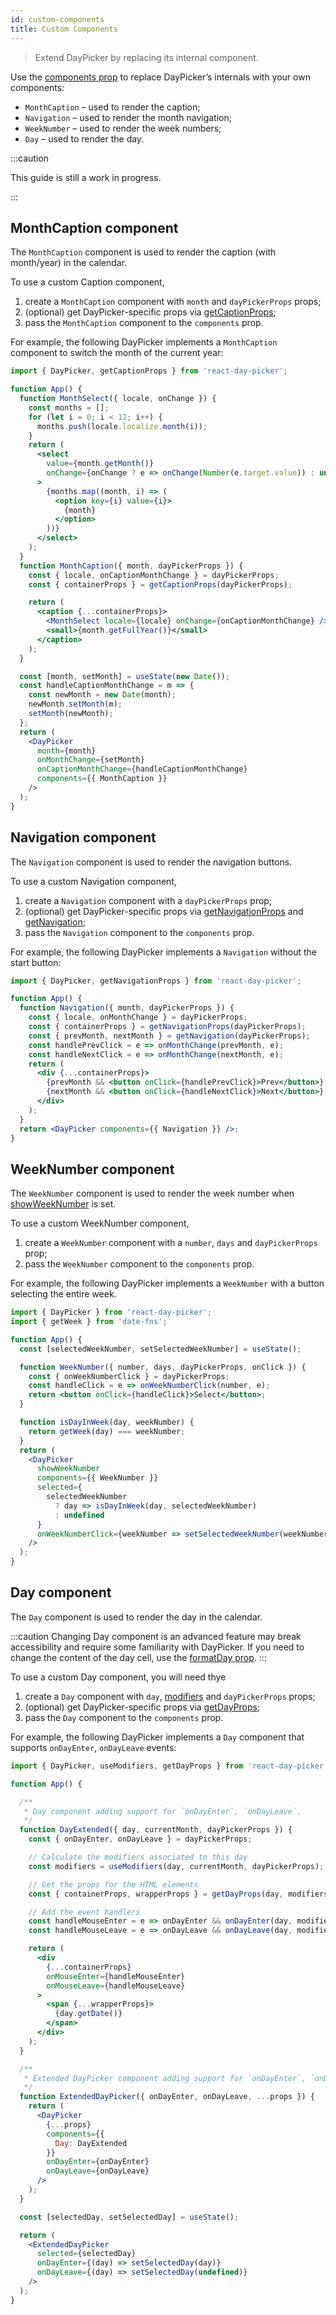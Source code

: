 ```yaml
---
id: custom-components
title: Custom Components
---
```


> Extend DayPicker by replacing its internal component.

Use the [components prop](./reference/props.mdx#components) to replace
DayPicker’s internals with your own components:

* `MonthCaption` – used to render the caption;
* `Navigation` – used to render the month navigation;
* `WeekNumber` – used to render the week numbers;
* `Day` – used to render the day.

:::caution

This guide is still a work in progress.

:::

## MonthCaption component

The `MonthCaption` component is used to render the caption (with month/year) in the calendar.

To use a custom Caption component,

1. create a `MonthCaption` component with `month` and `dayPickerProps` props;
2. (optional) get DayPicker-specific props via [getCaptionProps](./utils#getCaptionProps);
3. pass the `MonthCaption` component to the `components` prop.

For example, the following DayPicker implements a `MonthCaption` component to switch the month of the current year:

```jsx preview
import { DayPicker, getCaptionProps } from 'react-day-picker';

function App() {
  function MonthSelect({ locale, onChange }) {
    const months = [];
    for (let i = 0; i < 12; i++) {
      months.push(locale.localize.month(i));
    }
    return (
      <select
        value={month.getMonth()}
        onChange={onChange ? e => onChange(Number(e.target.value)) : undefined}
      >
        {months.map((month, i) => (
          <option key={i} value={i}>
            {month}
          </option>
        ))}
      </select>
    );
  }
  function MonthCaption({ month, dayPickerProps }) {
    const { locale, onCaptionMonthChange } = dayPickerProps;
    const { containerProps } = getCaptionProps(dayPickerProps);

    return (
      <caption {...containerProps}>
        <MonthSelect locale={locale} onChange={onCaptionMonthChange} />{' '}
        <small>{month.getFullYear()}</small>
      </caption>
    );
  }

  const [month, setMonth] = useState(new Date());
  const handleCaptionMonthChange = m => {
    const newMonth = new Date(month);
    newMonth.setMonth(m);
    setMonth(newMonth);
  };
  return (
    <DayPicker
      month={month}
      onMonthChange={setMonth}
      onCaptionMonthChange={handleCaptionMonthChange}
      components={{ MonthCaption }}
    />
  );
}
```

## Navigation component

The `Navigation` component is used to render the navigation buttons.

To use a custom Navigation component,

1. create a `Navigation` component with a `dayPickerProps` prop;
2. (optional) get DayPicker-specific props via [getNavigationProps](./utils#getNavigationProps) and [getNavigation](./utils#getNavigation);
3. pass the `Navigation` component to the `components` prop.

For example, the following DayPicker implements a `Navigation` without the start button:

```jsx preview
import { DayPicker, getNavigationProps } from 'react-day-picker';

function App() {
  function Navigation({ month, dayPickerProps }) {
    const { locale, onMonthChange } = dayPickerProps;
    const { containerProps } = getNavigationProps(dayPickerProps);
    const { prevMonth, nextMonth } = getNavigation(dayPickerProps);
    const handlePrevClick = e => onMonthChange(prevMonth, e);
    const handleNextClick = e => onMonthChange(nextMonth, e);
    return (
      <div {...containerProps}>
        {prevMonth && <button onClick={handlePrevClick}>Prev</button>}
        {nextMonth && <button onClick={handleNextClick}>Next</button>}
      </div>
    );
  }
  return <DayPicker components={{ Navigation }} />;
}
```

## WeekNumber component

The `WeekNumber` component is used to render the week number when [showWeekNumber](./props.mdx#showweeknumber) is set.

To use a custom WeekNumber component,

1. create a `WeekNumber` component with a `number`, `days` and `dayPickerProps` prop;
2. pass the `WeekNumber` component to the `components` prop.

For example, the following DayPicker implements a `WeekNumber` with a button selecting the entire week.

```jsx preview
import { DayPicker } from 'react-day-picker';
import { getWeek } from 'date-fns';

function App() {
  const [selectedWeekNumber, setSelectedWeekNumber] = useState();

  function WeekNumber({ number, days, dayPickerProps, onClick }) {
    const { onWeekNumberClick } = dayPickerProps;
    const handleClick = e => onWeekNumberClick(number, e);
    return <button onClick={handleClick}>Select</button>;
  }

  function isDayInWeek(day, weekNumber) {
    return getWeek(day) === weekNumber;
  }
  return (
    <DayPicker
      showWeekNumber
      components={{ WeekNumber }}
      selected={
        selectedWeekNumber
          ? day => isDayInWeek(day, selectedWeekNumber)
          : undefined
      }
      onWeekNumberClick={weekNumber => setSelectedWeekNumber(weekNumber)}
    />
  );
}
```

## Day component

The `Day` component is used to render the day in the calendar.

:::caution
Changing Day component is an advanced feature may break accessibility and require some familiarity with DayPicker. If you need to change the content of the day cell, use the [formatDay prop](./reference/props.mdx#formatDay).
:::

To use a custom Day component, you will need thye

1. create a `Day` component with `day`, [modifiers](./modifiers) and
   `dayPickerProps` props;
2. (optional) get DayPicker-specific props via
   [getDayProps](./utils#getDayProps);
3. pass the `Day` component to the `components` prop.

For example, the following DayPicker implements a `Day` component that supports
`onDayEnter`, `onDayLeave` events:

```jsx preview
import { DayPicker, useModifiers, getDayProps } from 'react-day-picker';

function App() {

  /**
   * Day component adding support for `onDayEnter`, `onDayLeave`.
   */
  function DayExtended({ day, currentMonth, dayPickerProps }) {
    const { onDayEnter, onDayLeave } = dayPickerProps;

    // Calculate the modifiers associated to this day
    const modifiers = useModifiers(day, currentMonth, dayPickerProps);

    // Get the props for the HTML elements
    const { containerProps, wrapperProps } = getDayProps(day, modifiers, dayPickerProps);

    // Add the event handlers
    const handleMouseEnter = e => onDayEnter && onDayEnter(day, modifiers, e);
    const handleMouseLeave = e => onDayLeave && onDayLeave(day, modifiers, e);

    return (
      <div
        {...containerProps}
        onMouseEnter={handleMouseEnter}
        onMouseLeave={handleMouseLeave}
      >
        <span {...wrapperProps}>
          {day.getDate()}
        </span>
      </div>
    );
  }

  /**
   * Extended DayPicker component adding support for `onDayEnter`, `onDayLeave`.
   */
  function ExtendedDayPicker({ onDayEnter, onDayLeave, ...props }) {
    return (
      <DayPicker
        {...props}
        components={{
          Day: DayExtended
        }}
        onDayEnter={onDayEnter}
        onDayLeave={onDayLeave}
      />
    );
  }

  const [selectedDay, setSelectedDay] = useState();

  return (
    <ExtendedDayPicker
      selected={selectedDay}
      onDayEnter={(day) => setSelectedDay(day)}
      onDayLeave={(day) => setSelectedDay(undefined)}
    />
  );
}
```
